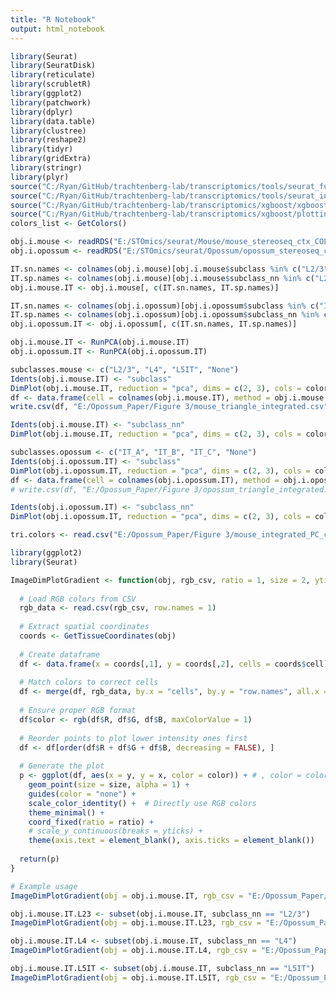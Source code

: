 ```yaml
---
title: "R Notebook"
output: html_notebook
---
```


```r

library(Seurat)
library(SeuratDisk)
library(reticulate)
library(scrubletR)
library(ggplot2)
library(patchwork)
library(dplyr)
library(data.table)
library(clustree)
library(reshape2)
library(tidyr)
library(gridExtra)
library(stringr)
library(plyr)
source("C:/Ryan/GitHub/trachtenberg-lab/transcriptomics/tools/seurat_functions.R")
source("C:/Ryan/GitHub/trachtenberg-lab/transcriptomics/tools/seurat_integration_functions.R")
source("C:/Ryan/GitHub/trachtenberg-lab/transcriptomics/xgboost/xgboost_train.R")
source("C:/Ryan/GitHub/trachtenberg-lab/transcriptomics/xgboost/plottingFxns.R")
colors_list <- GetColors()

obj.i.mouse <- readRDS("E:/STOmics/seurat/Mouse/mouse_stereoseq_ctx_COLs_integrated.rds")
obj.i.opossum <- readRDS("E:/STOmics/seurat/Opossum/opossum_stereoseq_ctx_COLs_integrated.rds")

```


```r

IT.sn.names <- colnames(obj.i.mouse)[obj.i.mouse$subclass %in% c("L2/3", "L4", "L5IT")]
IT.sp.names <- colnames(obj.i.mouse)[obj.i.mouse$subclass_nn %in% c("L2/3", "L4", "L5IT")]
obj.i.mouse.IT <- obj.i.mouse[, c(IT.sn.names, IT.sp.names)]

IT.sn.names <- colnames(obj.i.opossum)[obj.i.opossum$subclass %in% c("IT_A", "IT_B", "IT_C")]
IT.sp.names <- colnames(obj.i.opossum)[obj.i.opossum$subclass_nn %in% c("IT_A", "IT_B", "IT_C")]
obj.i.opossum.IT <- obj.i.opossum[, c(IT.sn.names, IT.sp.names)]

```


```r

obj.i.mouse.IT <- RunPCA(obj.i.mouse.IT)
obj.i.opossum.IT <- RunPCA(obj.i.opossum.IT)

```


```r

subclasses.mouse <- c("L2/3", "L4", "L5IT", "None")
Idents(obj.i.mouse.IT) <- "subclass"
DimPlot(obj.i.mouse.IT, reduction = "pca", dims = c(2, 3), cols = colors_list[subclasses.mouse], label = TRUE) + NoLegend() + xlim(-30, 25) + ylim(-20, 35) + coord_equal()
df <- data.frame(cell = colnames(obj.i.mouse.IT), method = obj.i.mouse.IT$method, X = obj.i.mouse.IT@reductions$pca@cell.embeddings[, 2], Y = obj.i.mouse.IT@reductions$pca@cell.embeddings[, 3])
write.csv(df, "E:/Opossum_Paper/Figure 3/mouse_triangle_integrated.csv", row.names = FALSE)

Idents(obj.i.mouse.IT) <- "subclass_nn"
DimPlot(obj.i.mouse.IT, reduction = "pca", dims = c(2, 3), cols = colors_list[subclasses.mouse], label = TRUE) + NoLegend() + xlim(-30, 25) + ylim(-20, 35) + coord_equal()

```


```r

subclasses.opossum <- c("IT_A", "IT_B", "IT_C", "None")
Idents(obj.i.opossum.IT) <- "subclass"
DimPlot(obj.i.opossum.IT, reduction = "pca", dims = c(2, 3), cols = colors_list[subclasses.opossum], label = TRUE) + NoLegend() + xlim(-30, 35) + ylim(-30, 35) + coord_equal()
df <- data.frame(cell = colnames(obj.i.opossum.IT), method = obj.i.opossum.IT$method, X = obj.i.opossum.IT@reductions$pca@cell.embeddings[, 2], Y = obj.i.opossum.IT@reductions$pca@cell.embeddings[, 3])
# write.csv(df, "E:/Opossum_Paper/Figure 3/opossum_triangle_integrated.csv", row.names = FALSE)

Idents(obj.i.opossum.IT) <- "subclass_nn"
DimPlot(obj.i.opossum.IT, reduction = "pca", dims = c(2, 3), cols = colors_list[subclasses.opossum], label = TRUE) + NoLegend() + xlim(-30, 35) + ylim(-30, 35) + coord_equal()

```


```r

tri.colors <- read.csv("E:/Opossum_Paper/Figure 3/mouse_integrated_PC_colors.csv")

```


```r

library(ggplot2)
library(Seurat)

ImageDimPlotGradient <- function(obj, rgb_csv, ratio = 1, size = 2, yticks = NA) {
  
  # Load RGB colors from CSV
  rgb_data <- read.csv(rgb_csv, row.names = 1)
  
  # Extract spatial coordinates
  coords <- GetTissueCoordinates(obj)
  
  # Create dataframe
  df <- data.frame(x = coords[,1], y = coords[,2], cells = coords$cell)
  
  # Match colors to correct cells
  df <- merge(df, rgb_data, by.x = "cells", by.y = "row.names", all.x = TRUE)
  
  # Ensure proper RGB format
  df$color <- rgb(df$R, df$G, df$B, maxColorValue = 1)
  
  # Reorder points to plot lower intensity ones first
  df <- df[order(df$R + df$G + df$B, decreasing = FALSE), ]
  
  # Generate the plot
  p <- ggplot(df, aes(x = y, y = x, color = color)) + # , color = color
    geom_point(size = size, alpha = 1) +
    guides(color = "none") + 
    scale_color_identity() +  # Directly use RGB colors
    theme_minimal() +
    coord_fixed(ratio = ratio) +
    # scale_y_continuous(breaks = yticks) +
    theme(axis.text = element_blank(), axis.ticks = element_blank())
  
  return(p)
}

# Example usage
ImageDimPlotGradient(obj = obj.i.mouse.IT, rgb_csv = "E:/Opossum_Paper/Figure 3/mouse_integrated_PC_colors.csv")

```


```r

obj.i.mouse.IT.L23 <- subset(obj.i.mouse.IT, subclass_nn == "L2/3")
ImageDimPlotGradient(obj = obj.i.mouse.IT.L23, rgb_csv = "E:/Opossum_Paper/Figure 3/mouse_integrated_PC_colors.csv")

obj.i.mouse.IT.L4 <- subset(obj.i.mouse.IT, subclass_nn == "L4")
ImageDimPlotGradient(obj = obj.i.mouse.IT.L4, rgb_csv = "E:/Opossum_Paper/Figure 3/mouse_integrated_PC_colors.csv")

obj.i.mouse.IT.L5IT <- subset(obj.i.mouse.IT, subclass_nn == "L5IT")
ImageDimPlotGradient(obj = obj.i.mouse.IT.L5IT, rgb_csv = "E:/Opossum_Paper/Figure 3/mouse_integrated_PC_colors.csv")

```



























